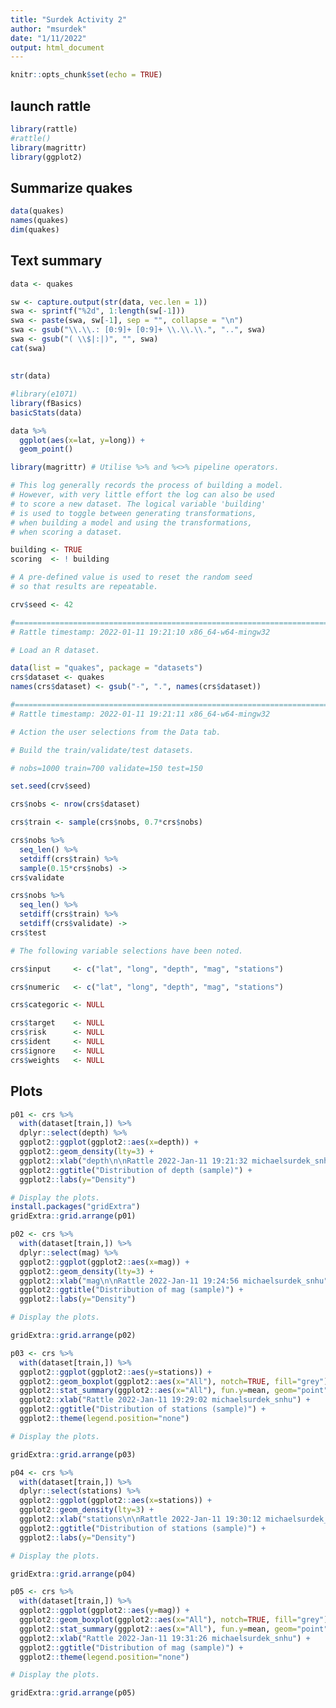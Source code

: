 ```yaml
---
title: "Surdek Activity 2"
author: "msurdek"
date: "1/11/2022"
output: html_document
---
```


```r
knitr::opts_chunk$set(echo = TRUE)
```

## launch rattle

```r
library(rattle)
#rattle()
library(magrittr)
library(ggplot2)
```

## Summarize quakes 

```r
data(quakes)
names(quakes)
dim(quakes)
```

## Text summary

```r
data <- quakes

sw <- capture.output(str(data, vec.len = 1))
swa <- sprintf("%2d", 1:length(sw[-1]))
swa <- paste(swa, sw[-1], sep = "", collapse = "\n")
swa <- gsub("\\.\\.: [0:9]+ [0:9]+ \\.\\.\\.", "..", swa)
swa <- gsub("( \\$|:|)", "", swa)
cat(swa)
```

## 

```r
str(data)
```

```r
#library(e1071)
library(fBasics)
basicStats(data)
```

```r
data %>%
  ggplot(aes(x=lat, y=long)) +
  geom_point()
```





```r
library(magrittr) # Utilise %>% and %<>% pipeline operators.

# This log generally records the process of building a model. 
# However, with very little effort the log can also be used 
# to score a new dataset. The logical variable 'building' 
# is used to toggle between generating transformations, 
# when building a model and using the transformations, 
# when scoring a dataset.

building <- TRUE
scoring  <- ! building

# A pre-defined value is used to reset the random seed 
# so that results are repeatable.

crv$seed <- 42 

#=======================================================================
# Rattle timestamp: 2022-01-11 19:21:10 x86_64-w64-mingw32 

# Load an R dataset.

data(list = "quakes", package = "datasets")
crs$dataset <- quakes
names(crs$dataset) <- gsub("-", ".", names(crs$dataset))

#=======================================================================
# Rattle timestamp: 2022-01-11 19:21:11 x86_64-w64-mingw32 

# Action the user selections from the Data tab. 

# Build the train/validate/test datasets.

# nobs=1000 train=700 validate=150 test=150

set.seed(crv$seed)

crs$nobs <- nrow(crs$dataset)

crs$train <- sample(crs$nobs, 0.7*crs$nobs)

crs$nobs %>%
  seq_len() %>%
  setdiff(crs$train) %>%
  sample(0.15*crs$nobs) ->
crs$validate

crs$nobs %>%
  seq_len() %>%
  setdiff(crs$train) %>%
  setdiff(crs$validate) ->
crs$test

# The following variable selections have been noted.

crs$input     <- c("lat", "long", "depth", "mag", "stations")

crs$numeric   <- c("lat", "long", "depth", "mag", "stations")

crs$categoric <- NULL

crs$target    <- NULL
crs$risk      <- NULL
crs$ident     <- NULL
crs$ignore    <- NULL
crs$weights   <- NULL
```


## Plots

```r
p01 <- crs %>%
  with(dataset[train,]) %>%
  dplyr::select(depth) %>%
  ggplot2::ggplot(ggplot2::aes(x=depth)) +
  ggplot2::geom_density(lty=3) +
  ggplot2::xlab("depth\n\nRattle 2022-Jan-11 19:21:32 michaelsurdek_snhu") +
  ggplot2::ggtitle("Distribution of depth (sample)") +
  ggplot2::labs(y="Density")

# Display the plots.
install.packages("gridExtra")
gridExtra::grid.arrange(p01)
```

```r
p02 <- crs %>%
  with(dataset[train,]) %>%
  dplyr::select(mag) %>%
  ggplot2::ggplot(ggplot2::aes(x=mag)) +
  ggplot2::geom_density(lty=3) +
  ggplot2::xlab("mag\n\nRattle 2022-Jan-11 19:24:56 michaelsurdek_snhu") +
  ggplot2::ggtitle("Distribution of mag (sample)") +
  ggplot2::labs(y="Density")

# Display the plots.

gridExtra::grid.arrange(p02)
```

```r
p03 <- crs %>%
  with(dataset[train,]) %>%
  ggplot2::ggplot(ggplot2::aes(y=stations)) +
  ggplot2::geom_boxplot(ggplot2::aes(x="All"), notch=TRUE, fill="grey") +
  ggplot2::stat_summary(ggplot2::aes(x="All"), fun.y=mean, geom="point", shape=8) +
  ggplot2::xlab("Rattle 2022-Jan-11 19:29:02 michaelsurdek_snhu") +
  ggplot2::ggtitle("Distribution of stations (sample)") +
  ggplot2::theme(legend.position="none")

# Display the plots.

gridExtra::grid.arrange(p03)
```

```r
p04 <- crs %>%
  with(dataset[train,]) %>%
  dplyr::select(stations) %>%
  ggplot2::ggplot(ggplot2::aes(x=stations)) +
  ggplot2::geom_density(lty=3) +
  ggplot2::xlab("stations\n\nRattle 2022-Jan-11 19:30:12 michaelsurdek_snhu") +
  ggplot2::ggtitle("Distribution of stations (sample)") +
  ggplot2::labs(y="Density")

# Display the plots.

gridExtra::grid.arrange(p04)
```


```r
p05 <- crs %>%
  with(dataset[train,]) %>%
  ggplot2::ggplot(ggplot2::aes(y=mag)) +
  ggplot2::geom_boxplot(ggplot2::aes(x="All"), notch=TRUE, fill="grey") +
  ggplot2::stat_summary(ggplot2::aes(x="All"), fun.y=mean, geom="point", shape=8) +
  ggplot2::xlab("Rattle 2022-Jan-11 19:31:26 michaelsurdek_snhu") +
  ggplot2::ggtitle("Distribution of mag (sample)") +
  ggplot2::theme(legend.position="none")

# Display the plots.

gridExtra::grid.arrange(p05)
```











